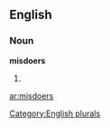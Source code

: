 ==English==

===Noun===
'''misdoers'''

# {{plural of|[[misdoer]]}}

[[Category:English plurals]]

[[ar:misdoers]]